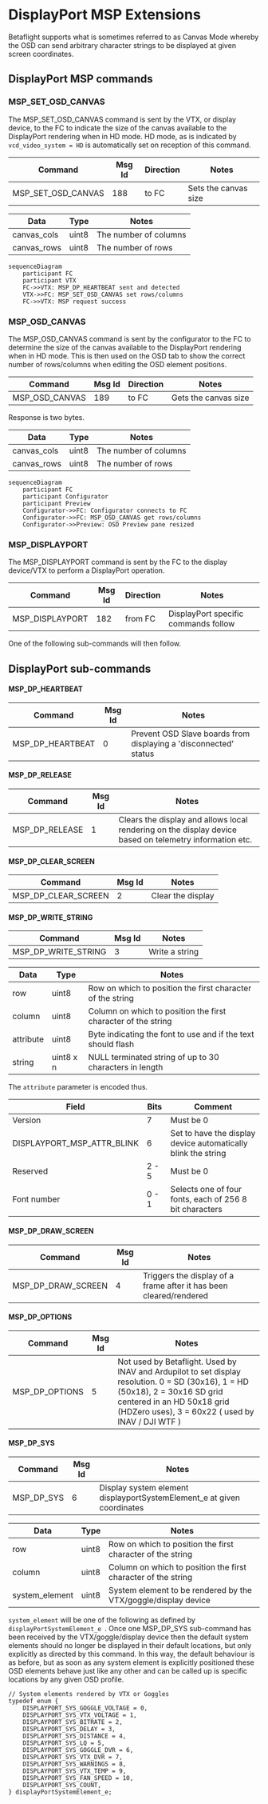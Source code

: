 # DisplayPort MSP Extensions

Betaflight supports what is sometimes referred to as Canvas Mode whereby the OSD can send arbitrary character strings to be displayed at given screen coordinates.

## DisplayPort MSP commands

### MSP_SET_OSD_CANVAS

The MSP_SET_OSD_CANVAS command is sent by the VTX, or display device, to the FC to indicate the size of the canvas available to the DisplayPort rendering when in HD mode. HD mode, as is indicated by `vcd_video_system = HD` is automatically set on reception of this command.

| Command            | Msg Id | Direction | Notes                |
| ------------------ | ------ | --------- | -------------------- |
| MSP_SET_OSD_CANVAS | 188    | to FC     | Sets the canvas size |

| Data        | Type  | Notes                 |
| ----------- | ----- | --------------------- |
| canvas_cols | uint8 | The number of columns |
| canvas_rows | uint8 | The number of rows    |

```mermaid
sequenceDiagram
    participant FC
    participant VTX
    FC->>VTX: MSP_DP_HEARTBEAT sent and detected
    VTX->>FC: MSP_SET_OSD_CANVAS set rows/columns
    FC->>VTX: MSP request success
```

### MSP_OSD_CANVAS

The MSP_OSD_CANVAS command is sent by the configurator to the FC to determine the size of the canvas available to the DisplayPort rendering when in HD mode. This is then used on the OSD tab to show the correct number of rows/columns when editing the OSD element positions.

| Command        | Msg Id | Direction | Notes                |
| -------------- | ------ | --------- | -------------------- |
| MSP_OSD_CANVAS | 189    | to FC     | Gets the canvas size |

Response is two bytes.

| Data        | Type  | Notes                 |
| ----------- | ----- | --------------------- |
| canvas_cols | uint8 | The number of columns |
| canvas_rows | uint8 | The number of rows    |

```mermaid
sequenceDiagram
    participant FC
    participant Configurator
    participant Preview
    Configurator->>FC: Configurator connects to FC
    Configurator->>FC: MSP_OSD_CANVAS get rows/columns
    Configurator->>Preview: OSD Preview pane resized
```

### MSP_DISPLAYPORT

The MSP_DISPLAYPORT command is sent by the FC to the display device/VTX to perform a DisplayPort operation.

| Command         | Msg Id | Direction | Notes                                |
| --------------- | ------ | --------- | ------------------------------------ |
| MSP_DISPLAYPORT | 182    | from FC   | DisplayPort specific commands follow |

One of the following sub-commands will then follow.

## DisplayPort sub-commands

#### MSP_DP_HEARTBEAT

| Command          | Msg Id | Notes                                                            |
| ---------------- | ------ | ---------------------------------------------------------------- |
| MSP_DP_HEARTBEAT | 0      | Prevent OSD Slave boards from displaying a 'disconnected' status |

#### MSP_DP_RELEASE

| Command        | Msg Id | Notes                                                                                                    |
| -------------- | ------ | -------------------------------------------------------------------------------------------------------- |
| MSP_DP_RELEASE | 1      | Clears the display and allows local rendering on the display device based on telemetry information etc. |

#### MSP_DP_CLEAR_SCREEN

| Command             | Msg Id | Notes             |
| ------------------- | ------ | ----------------- |
| MSP_DP_CLEAR_SCREEN | 2      | Clear the display |

#### MSP_DP_WRITE_STRING

| Command             | Msg Id | Notes          |
| ------------------- | ------ | -------------- |
| MSP_DP_WRITE_STRING | 3      | Write a string |

| Data      | Type      | Notes                                                         |
| --------- | --------- | ------------------------------------------------------------- |
| row       | uint8     | Row on which to position the first character of the string    |
| column    | uint8     | Column on which to position the first character of the string |
| attribute | uint8     | Byte indicating the font to use and if the text should flash  |
| string    | uint8 x n | NULL terminated string of up to 30 characters in length       |

The `attribute` parameter is encoded thus.

| Field                      | Bits  | Comment                                                       |
| -------------------------- | ----- | ------------------------------------------------------------- |
| Version                    | 7     | Must be 0                                                     |
| DISPLAYPORT_MSP_ATTR_BLINK | 6     | Set to have the display device automatically blink the string |
| Reserved                   | 2 - 5 | Must be 0                                                     |
| Font number                | 0 - 1 | Selects one of four fonts, each of 256 8 bit characters       |

#### MSP_DP_DRAW_SCREEN

| Command            | Msg Id | Notes                                                              |
| ------------------ | ------ | ------------------------------------------------------------------ |
| MSP_DP_DRAW_SCREEN | 4      | Triggers the display of a frame after it has been cleared/rendered |

#### MSP_DP_OPTIONS

| Command        | Msg Id | Notes                                                                         |
| -------------- | ------ | ----------------------------------------------------------------------------- |
| MSP_DP_OPTIONS | 5      | Not used by Betaflight. Used by INAV and Ardupilot to set display resolution. 0 = SD (30x16), 1 = HD (50x18), 2 = 30x16 SD grid centered in an HD 50x18 grid (HDZero uses), 3 = 60x22 ( used by INAV / DJI WTF ) |

#### MSP_DP_SYS

| Command    | Msg Id | Notes                                                                  |
| ---------- | ------ | ---------------------------------------------------------------------- |
| MSP_DP_SYS | 6      | Display system element displayportSystemElement_e at given coordinates |

| Data           | Type  | Notes                                                          |
| -------------- | ----- | -------------------------------------------------------------- |
| row            | uint8 | Row on which to position the first character of the string     |
| column         | uint8 | Column on which to position the first character of the string  |
| system_element | uint8 | System element to be rendered by the VTX/goggle/display device |

`system_element` will be one of the following as defined by `displayPortSystemElement_e `. Once one MSP_DP_SYS sub-command has been received by the VTX/goggle/display device then the default system elements should no longer be displayed in their default locations, but only explicitly as directed by this command. In this way, the default behaviour is as before, but as soon as any system element is explicitly positioned these OSD elements behave just like any other and can be called up is specific locations by any given OSD profile.

```
// System elements rendered by VTX or Goggles
typedef enum {
    DISPLAYPORT_SYS_GOGGLE_VOLTAGE = 0,
    DISPLAYPORT_SYS_VTX_VOLTAGE = 1,
    DISPLAYPORT_SYS_BITRATE = 2,
    DISPLAYPORT_SYS_DELAY = 3,
    DISPLAYPORT_SYS_DISTANCE = 4,
    DISPLAYPORT_SYS_LQ = 5,
    DISPLAYPORT_SYS_GOGGLE_DVR = 6,
    DISPLAYPORT_SYS_VTX_DVR = 7,
    DISPLAYPORT_SYS_WARNINGS = 8,
    DISPLAYPORT_SYS_VTX_TEMP = 9,
    DISPLAYPORT_SYS_FAN_SPEED = 10,
    DISPLAYPORT_SYS_COUNT,
} displayPortSystemElement_e;
```
